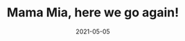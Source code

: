 ---
title: Mama Mia, here we go again!
slug: my-second-post
date: 2021-05-05
featureImage: pic3.jpg
excerpt: Lorem ipsum dolor sit amet, consectetur adipiscing elit, sed do eiusmod tempor incididunt ut labore et dolore magna aliqua.
---